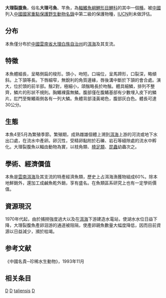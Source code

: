 {{Speciesbox
| genus = Zacco
| species = taliensis
| status = VU
| status_system = iucn3.1
| authority = {{le|查爾斯·塔特·里根|Charles Tate Regan|Regan}}, 1907<ref name='id6241'>{{cite web| url =http://www.bioinfo.cn/db05/BjdwSpecies.php?action=view&id=6241| title =大理弓鱼| work =中国动物物种编目数据库| publisher =中国科学院微生物研究所| author =中国科学院动物研究所| accessdate =2009-04-11| deadurl =yes| archiveurl =https://web.archive.org/web/20160305023248/http://www.bioinfo.cn/db05/BjdwSpecies.php?action=view&id=6241| archivedate =2016-03-05}}</ref>
| synonyms = *''Racoma taliensis''<br /><small>Regan, 1907</small> 
*''Schizothorax taliensis''<br /><small>Regan, 1907</small>
}}
'''大理裂腹魚'''，俗名'''大理弓魚'''、竿魚，為[[輻鰭魚綱|輻鰭魚綱]][[鯉形目|鯉形目]][[鯉科|鯉科]]的其中一個[[種|種]]。被[[中國|中國]]列入[[中國國家重點保護野生動物名錄|中國國家重點保護野生動物名錄]]中第二級的保護物種，[[IUCN|IUCN]]則未做評估。

==分布==
本魚僅分布於[[中國|中國]][[雲南省|雲南省]][[大理白族自治州|大理白族自治州]]的[[洱海|洱海]]及其支流。

==特徵==
本魚體細長，呈略側扁的梭形。頭小，吻短。口端位，呈馬蹄形，口裂深，略傾斜。上下頷等長。下唇細窄，無銳利的角質邊緣，唇後溝中斷於下頷的會合處。演大，位於頭的前半部。鬚2對，極細小，頜鬚略長於吻鬚。體具細鱗，排列不整齊，鱗片的形狀不規則。胸鰭裸露無鱗。腹部僅在腹鰭基部有少數埋入皮下的鱗片。肛門至臀鰭兩側各有一列大鱗。魚體背部淺黃褐色，腹部灰白色。體長可達30公分。

==生態==
本魚4至5月為繁殖季節。繁殖期，成熟雌雄個體上溯到[[洱海|洱海]]上游的河流或地下水出口處，在流水中產卵。卵沉性，受精卵黏附於石礫、岩石等縫隙處的流水中孵化。大理裂腹魚以輻由動物為實，以枝角類、[[橈足類|橈足類]]、[[昆蟲|昆蟲]]幼蟲次之。

==學術、經濟價值==
本魚是[[雲南|雲南]][[洱海|洱海]]及其支流的特產經濟魚類，歷史上占洱海漁獲物組成60%。除本地鮮銷外，還加工成鹹魚乾外銷，享有盛名。在魚類區系研究上也有一定學術價值。

==資源現況==
1970年代起，由於捕撈強度過大以及在[[洱海|洱海]]下游建造水電站，使湖水水位日益下降，大理裂腹魚產卵洄游的通道被阻隔，使產卵親魚數量大幅度降低，因而目前資源以日益減少，瀕於枯竭。

==参考文献==
{{reflist}}
《中國名貴─珍稀水生動物》，1993年11月

==相关条目==	
{{中国国家重点保护野生动物名录/鱼纲}}
{{Taxonbar}}

[[Category:食用鱼|D]]
[[Category:中國魚類|D]]
[[Category:鱲屬|taliensis]]
[[Category:1907年描述的鱼类|D]]